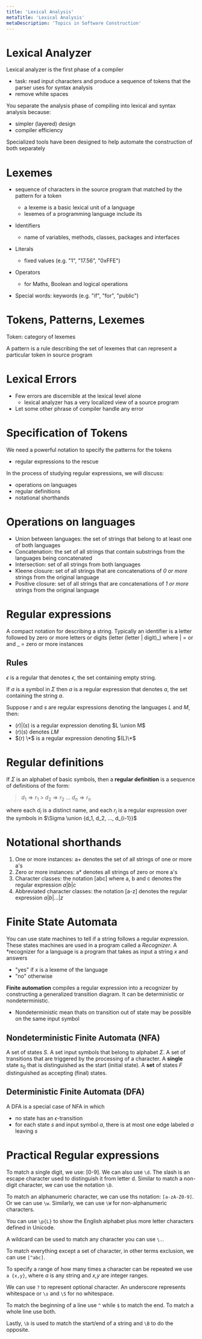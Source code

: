 ```yaml
---
title: 'Lexical Analysis'
metaTitle: 'Lexical Analysis'
metaDescription: 'Topics in Software Construction'
---
```


<link
  rel="stylesheet"
  href="https://cdn.jsdelivr.net/npm/katex@0.11.0/dist/katex.min.css"
  integrity="sha384-BdGj8xC2eZkQaxoQ8nSLefg4AV4/AwB3Fj+8SUSo7pnKP6Eoy18liIKTPn9oBYNG"
  crossOrigin="anonymous"
/>

# Lexical Analyzer

Lexical analyzer is the first phase of a compiler

- task: read input characters and produce a sequence of tokens that the parser uses for syntax analysis
- remove white spaces

You separate the analysis phase of compiling into lexical and syntax analysis because:

- simpler (layered) design
- compiler efficiency

Specialized tools have been designed to help automate the construction of both separately

# Lexemes

- sequence of characters in the source program that matched by the pattern for a token

  - a lexeme is a basic lexical unit of a language
  - lexemes of a programming language include its

- Identifiers
  - name of variables, methods, classes, packages and interfaces
- Literals
  - fixed values (e.g. "1", "17.56", "0xFFE")
- Operators
  - for Maths, Boolean and logical operations
- Special words: keywords (e.g. "if", "for", "public")

# Tokens, Patterns, Lexemes

Token: category of lexemes

A pattern is a rule describing the set of lexemes that can represent a particular token in source program

# Lexical Errors

- Few errors are discernible at the lexical level alone
  - lexical analyzer has a very localized view of a source program
- Let some other phrase of compiler handle any error

# Specification of Tokens

We need a powerful notation to specify the patterns for the tokens

- regular expressions to the rescue

In the process of studying regular expressions, we will discuss:

- operations on languages
- regular definitions
- notational shorthands

# Operations on languages

- Union between languages: the set of strings that belong to at least one of both languages
- Concatenation: the set of all strings that contain substrings from the languages being concatenated
- Intersection: set of all strings from both languages
- Kleene closure: set of all strings that are concatenations of _0 or more_ strings from the original language
- Positive closure: set of all strings that are concatenations of _1 or more_ strings from the original language

# Regular expressions

A compact notation for describing a string. Typically an identifier is a letter followed by zero or more letters or digits (letter (letter | digit)_) where | = or and _ = zero or more instances

## Rules

$\epsilon$ is a regular that denotes ${\epsilon}$, the set containing empty string.

If $a$ is a symbol in $\Sigma$ then $a$ is a regular expression that denotes ${a}$, the set containing the string $a$.

Suppose $r$ and $s$ are regular expressions denoting the languages $L$ and $M$, then:

- $(r) | (s)$ is a regular expression denoting $L \union M$
- $(r)(s)$ denotes $LM$
- $(r) \*$ is a regular expression denoting $(L)\*$

# Regular definitions

If $\Sigma$ is an alphabet of basic symbols, then a **regular definition** is a sequence of definitions of the form:

> $d_1 \Rightarrow r_1$ > $d_2 \Rightarrow r_2$
> ...
> $d_n \Rightarrow r_n$

where each $d_i$ is a distinct name, and each $r_i$ is a regular expression over the symbols in $\Sigma \union {d_1, d_2, ..., d_{i-1}}$

# Notational shorthands

1. One or more instances: a+ denotes the set of all strings of one or more a's
2. Zero or more instances: a\* denotes all strings of zero or more a's
3. Character classes: the notation [abc] where a, b and c denotes the regular expression $a | b | c$
4. Abbreviated character classes: the notation [a-z] denotes the regular expression $a | b | ... | z$

# Finite State Automata

You can use state machines to tell if a string follows a regular expression. These states machines are used in a program called a _Recognizer_. A \*recognizer for a language is a program that takes as input a string $x$ and answers

- "yes" if $x$ is a lexeme of the language
- "no" otherwise

**Finite automation** compiles a regular expression into a recognizer by constructing a generalized transition diagram. It can be deterministic or nondeterministic.

- Nondeterministic mean thats on transition out of state may be possible on the same input symbol

## Nondeterministic Finite Automata (NFA)

A set of states $S$. A set input symbols that belong to alphabet $\Sigma$. A set of transitions that are triggered by the processing of a character. A **single** state $s_0$ that is distinguished as the start (initial state). A **set** of states $F$ distinguished as accepting (final) states.

## Deterministic Finite Automata (DFA)

A DFA is a special case of NFA in which

- no state has an $\epsilon$-transition
- for each state $s$ and input symbol $a$, there is at most one edge labeled $a$ leaving $s$

# Practical Regular expressions

To match a single digit, we use: [0-9]. We can also use `\d`. The slash is an escape character used to distinguish it from letter d. Similar to match a non-digit character, we can use the notation `\D`.

To match an alphanumeric character, we can use ths notation: `[a-zA-Z0-9]`. Or we can use `\w`. Similarly, we can use `\W` for non-alphanumeric characters.

You can use `\p{L}` to show the English alphabet plus more letter characters defined in Unicode.

A wildcard can be used to match any character you can use `\.`.

To match everything except a set of character, in other terms exclusion, we can use `[^abc]`.

To specify a range of how many times a character can be repeated we use `a {x,y}`, where _a_ is any string and _x,y_ are integer ranges.

We can use `?` to represent optional character. An underscore represents whitespace or `\s` and `\S` for no whitespace.

To match the beginning of a line use `^` while `$` to match the end. To match a whole line use both.

Lastly, `\b` is used to match the start/end of a string and `\B` to do the opposite.
